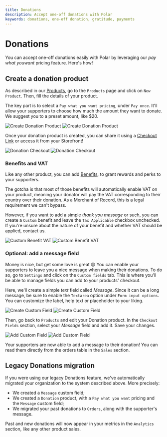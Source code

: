 ```yaml
---
title: Donations
description: Accept one-off donations with Polar
keywords: donations, one-off donation, gratitude, payments
---
```


# Donations

You can accept one-off donations easily with Polar by leveraging our *pay what youwant* pricing feature. Here's how!

## Create a donation product

As described in our [Products](/docs/products/create), go to the `Products` page and click on `New Product`. Then, fill the details of your product.

The key part is to select a `Pay what you want pricing`, under `Pay once`. It'll allow your supporters to choose how much the amount they want to donate. We suggest you to a preset amount, like $20.

![Create Donation Product](./create-product.light.png)
![Create Donation Product](./create-product.dark.png)

Once your donation product is created, you can share it using a [Checkout Link](/docs/guides/checkout) or access it from your Storefront!

![Donation Checkout](./donation-checkout.light.png)
![Donation Checkout](./donation-checkout.dark.png)

### Benefits and VAT

Like any other product, you can add [Benefits](/docs/benefits), to grant rewards and perks to your supporters.

The gotcha is that most of those benefits will automatically enable VAT on your product, meaning your donator will pay the VAT corresponding to their country over their donation. As a Merchant of Record, this is a legal requirement we can't bypass.

However, if you want to add a simple *thank you message* or such, you can create a `Custom` benefit and leave the `Tax Applicable` checkbox unchecked. If you're unsure about the nature of your benefit and whether VAT should be applied, contact us.

![Custom Benefit VAT](./custom-benefit-vat.light.png)
![Custom Benefit VAT](./custom-benefit-vat.dark.png)

### Optional: add a message field

Money is nice, but get some love is great 😄 You can enable your supporters to leave you a nice message when making their donations. To do so, go to `Settings` and click on the `Custom fields` tab. This is where you'll be able to manage fields you can add to your products' checkout.

Here, we'll create a simple *text* field called *Message*. Since it can be a long message, be sure to enable the `Textarea` option under `Form input options`. You can customize the label, help text or placeholder to your liking.

![Create Custom Field](./create-custom-field.light.png)
![Create Custom Field](./create-custom-field.dark.png)

Then, go back to `Products` and edit your Donation product. In the `Checkout Fields` section, select your *Message* field and add it. Save your changes.

![Add Custom Field](./add-custom-field.light.png)
![Add Custom Field](./add-custom-field.dark.png)

Your supporters are now able to add a message to their donation! You can read them directly from the orders table in the `Sales` section.

## Legacy Donations migration

If you were using our legacy Donations feature, we've automatically migrated your organization to the system described above. More precisely:

* We created a `Message` custom field;
* We created a `Donation` product, with a `Pay what you want` pricing and the `Message` custom field;
* We migrated your past donations to `Orders`, along with the supporter's message.

Past and new donations will now appear in your metrics in the `Analytics` section, like any other product sales.
